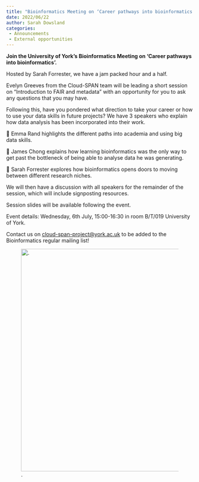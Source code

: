 ```yaml
---
title: "Bioinformatics Meeting on ‘Career pathways into bioinformatics’"
date: 2022/06/22
author: Sarah Dowsland
categories:
 - Announcements
 - External opportunities
---
```


**Join the University of York's Bioinformatics Meeting on ‘Career pathways into bioinformatics’.**

Hosted by Sarah Forrester, we have a jam packed hour and a half.

Evelyn Greeves from the Cloud-SPAN team will be leading a short session on "Introduction to FAIR and metadata" with an opportunity for you to ask any questions that you may have.  

Following this, have you pondered what direction to take your career or how to use your data skills in future projects? We have 3 speakers who explain how data analysis has been incorporated into their work. 

🔸 Emma Rand highlights the different paths into academia and using big data skills. 

🔸 James Chong explains how learning bioinformatics was the only way to get past the bottleneck of being able to analyse data he was generating.

🔸 Sarah Forrester explores how bioinformatics opens doors to moving between different research niches. 

We will then have a discussion with all speakers for the remainder of the session, which will include signposting resources. 

Session slides will be available following the event. 

Event details: Wednesday, 6th July, 15:00-16:30 in room B/T/019 University of York. 

Contact us on [cloud-span-project\@york.ac.uk]{.underline} to be added to the Bioinformatics regular mailing list!

![.](../../images/logo_cloud_only.PNG){fig-alt="A graphic showing the Cloud-SPAN logo." width="600"} 
